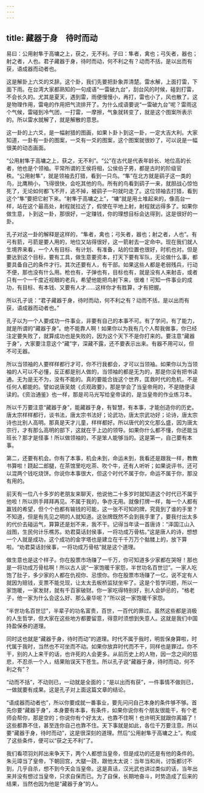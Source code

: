```yaml
---
---
---
```

title: 藏器于身　待时而动
---




易曰：公用射隼于高墉之上，获之，无不利。子曰：隼者，禽也；弓矢者，器也；射之者，人也。君子藏器于身，待时而动，何不利之有？动而不括，是以出而有获，语成器而动者也。

这是解卦上六爻的爻辞。这个卦，我们先要把卦象弄清楚。雷水解，上面打雷，下面下雨。在台湾大家都熟知的一句成语“一雷破九台”，刮台风的时候，碰到打雷，不会长久的。尤其是夏天，遇到雷，雨便慢慢小，再打，雷也小了，风也散了。这是物理作用，雷电的作用把气流排开了。为什么成语要说“一雷破九台”呢？雷雨这个气候，雷碰到冷气团，一打雷，一摩擦，气象就转变了，就是这个图案所表示的。所以雷水就解了，就是解散的意思。

这一卦的上六爻，是一幅射猎的图画，如果卜卦卜到这一卦，一定大吉大利。大家知道，一卦有一卦的图案，一爻有一爻的图案，这个图案就很妙了，可以说是一幅很美的动态画面。

“公用射隼于高墉之上，获之，无不利”。“公”在古代是代表年龄长、地位高的长者，他也是个领袖。平常所谓的王侯将相，公侯伯子男，都是古时的阶级官秩。“公用射隼”，就是领袖去打猎，看到一只鸟。“隼”在北方就是鹞子这一类的鸟，比鹰稍小，飞得很快，会吃其他的鸟。所有的鸟看到鹞子一来，就胆战心惊怕死了，无论如何都飞不开，逃不掉，被鹞子一叼就叼走了。这位领袖去打猎，看到这个“隼”要把它射下来。“射隼于高墉之上”，“墉”就是用土堆起来的，像高台一样，站在这个最高处，射程就拉近了，假使在平地上射，射程就远得多了。如果你做生意，卜到这一卦，那很好，一定赚钱，你的理想目标会达得到，这是很好的一卦。

孔子对这一卦的解释是这样的，“隼者，禽也；弓矢者，器也；射之者，人也”。有弓有箭，弓箭是要人用的，地位又站得很好，这一箭射去一定命中。现在我们就人生境界来看，一个人有目标、有计划、有准备，站的位置也很好，时机也对。但是要达到这个目标，要有工具，做生意要资本，打天下要有军队，无论做什么事，都要具备自己的条件才行。其次还要有人，有干部。如果这些人都是老弱残兵，行动不便，那也没有什么用。枪也有，子弹也有，目标也有，就是没有人来射击，或者只有一个一千度近视眼的老兵，希望他能把鸟射下来，很难！可知一件事业的成功，有目标、有本钱、又要有人才……这样你才有胜算，才有把握。

所以孔子说：“君子藏器于身，待时而动，何不利之有？动而不括，是以出而有获，语成器而动者也。”

孔子以为一个人要成功一件事业，非要有自己的本事不可。有了学问，有了能力，就是所谓的“藏器于身”。绝不能靠人啊！如果你以为我有几个人帮我做事，你已经注定要失败了，就算成功也是失败的，因为这个天下不是你打来的。要注意“藏器于身”，大家要注意这个“藏”字，深藏不露，还不要表示出来。有器不用可以，但不可无器。

所以当领袖的人要样样都行才可，你不行我都会，才可以当领袖。如果你以为当领袖的人可以不必懂，反正都是别人做的，当领袖的都是无为的，那是你没有把书读通。无为是无不为，没有不能的。真的要能合拢这个世界，匡救时代的危机，不是任何人都能的。譬如说唐吴兢《贞观政要》，那是学会了当皇帝用的，不是随便读读的。《资治通鉴》也一样，那是司马光写给皇帝读的，是当皇帝的作业练习本。

所以千万要注意“藏器于身”，能藏器于身，有智慧，有本事，才能创造你的历史。唐太宗样样都行，谈书法，唐太宗书法好；论武功，唐太宗武功好；论诗，唐太宗诗也比别人高明。那真是天才儿童，样样都好。所以唐代的文化那么盛，因为唐太宗行，才有那么高明的部下，这就在于上边的领导。如果你什么都不懂，你还能当班长？那才是怪事！所以做领袖的，不是笨人能够当的。这是第一，自己要有本事。

第二，还要有机会。你有了本事，机会未到，命运未到，我看还是跟我一样，教教书算啦！跷起二郎腿，在茶馆里吃吃茶、吹个牛，还有人听听；如果说评书，还可以混两个钱吃烧饼。你说你本事很大，但这个时代不属于你，命运不属于你，那没有用的。

前天有一位八十多岁的老朋友来聊天，他说他二十多岁时就知道这个时代已不属于他啦！所以拱手拜拜再见。不属于我的，争亦无用。就像打牌一样，每一个人都有赢钱的希望，但个个也都有输钱的可能，这一张不可知的牌，究竟到了谁的手里？不知道，但是有先见之明的人就知道。这张牌既然不会到我手里了，要我付出太多的代价去碰运气，算算还是划不来，我不干。记得当年读一首唐诗：“泽国江山入战图，生民何计乐樵苏。劝君莫话封侯事，一将功成万骨枯。”这是唐人的诗，想想一个人就是成功，这个成功的金字塔也是建立在千千万万个骷髅上的，放下算啦。“劝君莫话封侯事，一将功成万骨枯”就是这个道理。

做生意也是这个样子。你在股票市场赚了一千万，你可知道多少家都在哭呀！那也是一将功成万骨枯啊！所以古人说“一家饱暖千家怨，半世功名百世愆”。一家人吃饱了肚子，多少家的人都在仇视你、忌恨你。你在股票市场赚了一亿，说不定有人就因为赔钱，支票不能兑现，让太太去板桥监狱坐牢了。这是个哲学问题，所以一家饱暖，一家发财，就有千百家破财。你一家吃得特别好，别人会妒忌的，“格老子，他一家为什么会这么好、那么豪华呢？”所以说一家饱暖千家怨。

“半世功名百世愆”，半辈子的功名富贵，百世，一百代的罪过。虽然这些都是消极的人生哲学，但大家在这些地方都要留意，得意时须想到失意人。这就是我们中国持盈保泰的道理。

同时这也就是“藏器于身，待时而动”的道理。时代不属于我时，明哲保身算啦，时代属于我时，当然也不可坐而不动。如果你放弃时代而不干，同样也是罪过。你不干，别的人上来干的话，也许死的人会更多。从前历史上的人物，因一念之间的慈悲，不忍杀一个人，结果贻误天下苍生。所以孔子说“藏器于身，待时而动，何不利之有”？

“动而不括”，不动则已，一动就是全面的；“是以出而有获”，一件事情不做则已，一做就要有成果。这是孔子对上面这篇文章的结论。

“语成器而动者也”，所以你要成就一番事业，要先问问自己本身的条件够不够。首先你要“藏器于身”，本身要有本事，有条件，如果你说你有个朋友很能干，有个老师会帮你，那是空的；你说你有个好太太，也靠不住啊！也许明天就跟你离婚了！这些都靠不住，甚至连你自己也靠不住。天下事就是如此，各位千万要注意。所以要“藏器于身，待时而动”，这是很深刻的道理。然后“公用射隼于高墉之上”。构成了这些条件，便可以“获之无不利”了。

我们看项羽刘邦出来争天下，两个人都想当皇帝，但是成功的还是有他的条件的。朱元璋当了皇帝，下朝回宫，大腿一跷，跟他太太说：当年当和尚，讨饭都讨不到，几乎自杀，想不到今天会当皇帝。这是真话，汉光武也讲过类似的话，当年出来并没有想过当皇帝，只求自保而已。为了自保，长期地奋斗，时势造成了后来的结果，当然也因为他是“藏器于身”的人。